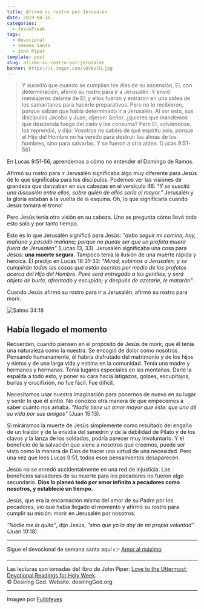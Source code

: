 ```yaml
---
title: Afirmó su rostro por Jerusalén
date: 2019-04-15
categories:
  - JesusFreak
tags:
  - devocional
  - semana santa
  - John Piper
template: post
slug: afirmo-su-rostro-por-jerusalen
banner: https://i.imgur.com/vOvkv7U.jpg
---
```


> Y sucedió que cuando se cumplían los días de su ascensión, El, con determinación, afirmó su rostro para ir a Jerusalén. Y envió mensajeros delante de El; y ellos fueron y entraron en una aldea de los samaritanos para hacerle preparativos. Pero no le recibieron, porque sabían que había determinado ir a Jerusalén. Al ver esto, sus discípulos Jacobo y Juan, dijeron: Señor, ¿quieres que mandemos que descienda fuego del cielo y los consuma? Pero El, volviéndose, los reprendió, y dijo: Vosotros no sabéis de qué espíritu sois, porque el Hijo del Hombre no ha venido para destruir las almas de los hombres, sino para salvarlas. Y se fueron a otra aldea. (Lucas 9:51-56)

En Lucas 9:51-56, aprendemos a cómo no entender el Domingo de Ramos.

Afirmó su rostro para ir Jerusalén significaba algo muy diferente para Jesús de lo que significaba para los discípulos. Podemos ver las visiones de grandeza que danzaban en sus cabezas en el versículo 46: _"Y se suscitó una discusión entre ellos, sobre quién de ellos sería el mayor."_ Jerusalén y la gloria estaban a la vuelta de la esquina. Oh, lo que significaría cuando Jesús tomara el trono!

Pero Jesús tenía otra visión en su cabeza. Uno se pregunta cómo llevó todo esto solo y por tanto tiempo.

Esto es lo que Jerusalén significó para Jesús: _"debo seguir mi camino, hoy, mañana y pasado mañana; porque no puede ser que un profeta muera fuera de Jerusalén"_ (Lucas 13, 33). Jerusalén significaba una cosa para Jesús: **una muerte segura**. Tampoco tenía la ilusión de una muerte rápida y heroica. Él predijo en Lucas 18:31-33: _"Mirad, subimos a Jerusalén, y se cumplirán todas las cosas que están escritas por medio de los profetas acerca del Hijo del Hombre. Pues será entregado a los gentiles, y será objeto de burla, afrentado y escupido; y después de azotarle, le matarán"_.

Cuando Jesús afirmó su rostro para ir a Jerusalén, afirmó su rostro para morir.

![Salmo 34:18](https://i.imgur.com/vOvkv7U.jpg)

## Había llegado el momento

Recuerden, cuando piensen en el propósito de Jesús de morir, que él tenía una naturaleza como la nuestra. Se encogió de dolor como nosotros. Pensando humanamente, él habría disfrutado del matrimonio y de los hijos y nietos y de una larga vida y estima en la comunidad. Tenía una madre y hermanos y hermanas. Tenía lugares especiales en las montañas. Darle la espalda a todo esto, y poner su cara hacia latigazos, golpes, escupitajos, burlas y crucifixión, no fue fácil. Fue difícil.

Necesitamos usar nuestra imaginación para ponernos de nuevo en su lugar y sentir lo que él sintió. No conozco otra manera de que empecemos a saber cuánto nos amaba. _"Nadie tiene un amor mayor que éste: que uno dé su vida por sus amigos"_ (Juan 15:13).

Si miráramos la muerte de Jesús simplemente como resultado del engaño de un traidor y de la envidia del sanedrín y de la debilidad de Pilato y de los clavos y la lanza de los soldados, podría parecer muy involuntario. Y el beneficio de la salvación que viene a nosotros que creemos, puede ser visto como la manera de Dios de hacer una virtud de una necesidad. Pero una vez que lees Lucas 9:51, todos esos pensamientos desaparecen.

Jesús no se enredó accidentalmente en una red de injusticia. Los beneficios salvadores de su muerte para los pecadores no fueron algo secundario. **Dios lo planeó todo por amor infinito a pecadores como nosotros, y estableció un tiempo.**

Jesús, que era la encarnación misma del amor de su Padre por los pecadores, vio que había llegado el momento y afirmó su rostro para cumplir su misión: morir en Jerusalén por nosotros.

_"Nadie me la quita"_, dijo Jesús, _"sino que yo la doy de mi propia voluntad"_ (Juan 10:18).

---

Sigue el devocional de semana santa aquí 👉 [Amor al máximo](/amor-al-maximo)

---

Las lecturas son tomadas del libro de John Piper: [Love to the Uttermost: Devotional Readings for Holy Week](https://www.desiringgod.org/books/love-to-the-uttermost).<br />
© Desiring God. Website: desiringGod.org

---

Imagen por [Fullofeyes](https://www.fullofeyes.com/project/psalm-3418/)
